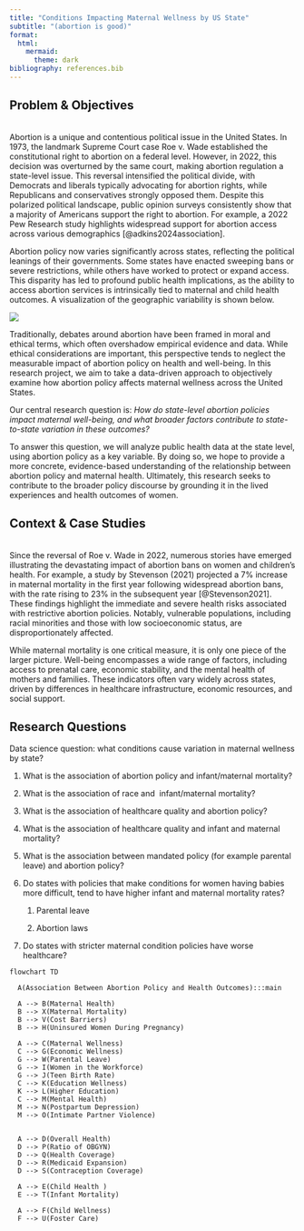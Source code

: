 ```yaml
---
title: "Conditions Impacting Maternal Wellness by US State"
subtitle: "(abortion is good)"
format:
  html:
    mermaid:
      theme: dark
bibliography: references.bib
---
```


## Problem & Objectives

**\
**Abortion is a unique and contentious political issue in the United States. In 1973, the landmark Supreme Court case Roe v. Wade established the constitutional right to abortion on a federal level. However, in 2022, this decision was overturned by the same court, making abortion regulation a state-level issue. This reversal intensified the political divide, with Democrats and liberals typically advocating for abortion rights, while Republicans and conservatives strongly opposed them. Despite this polarized political landscape, public opinion surveys consistently show that a majority of Americans support the right to abortion. For example, a 2022 Pew Research study highlights widespread support for abortion access across various demographics [@adkins2024association].

Abortion policy now varies significantly across states, reflecting the political leanings of their governments. Some states have enacted sweeping bans or severe restrictions, while others have worked to protect or expand access. This disparity has led to profound public health implications, as the ability to access abortion services is intrinsically tied to maternal and child health outcomes. A visualization of the geographic variability is shown below.

![](images/policy_map.png)

Traditionally, debates around abortion have been framed in moral and ethical terms, which often overshadow empirical evidence and data. While ethical considerations are important, this perspective tends to neglect the measurable impact of abortion policy on health and well-being. In this research project, we aim to take a data-driven approach to objectively examine how abortion policy affects maternal wellness across the United States.

Our central research question is: *How do state-level abortion policies impact maternal well-being, and what broader factors contribute to state-to-state variation in these outcomes?*

To answer this question, we will analyze public health data at the state level, using abortion policy as a key variable. By doing so, we hope to provide a more concrete, evidence-based understanding of the relationship between abortion policy and maternal health. Ultimately, this research seeks to contribute to the broader policy discourse by grounding it in the lived experiences and health outcomes of women.

## Context & Case Studies

**\
**Since the reversal of Roe v. Wade in 2022, numerous stories have emerged illustrating the devastating impact of abortion bans on women and children’s health. For example, a study by Stevenson (2021) projected a 7% increase in maternal mortality in the first year following widespread abortion bans, with the rate rising to 23% in the subsequent year [@Stevenson2021]. These findings highlight the immediate and severe health risks associated with restrictive abortion policies. Notably, vulnerable populations, including racial minorities and those with low socioeconomic status, are disproportionately affected.

While maternal mortality is one critical measure, it is only one piece of the larger picture. Well-being encompasses a wide range of factors, including access to prenatal care, economic stability, and the mental health of mothers and families. These indicators often vary widely across states, driven by differences in healthcare infrastructure, economic resources, and social support.

## Research Questions

Data science question: what conditions cause variation in maternal wellness by state? 

1.  What is the association of abortion policy and infant/maternal mortality? 

2.  What is the association of race and  infant/maternal mortality? 

3.  What is the association of healthcare quality and abortion policy? 

4.  What is the association of healthcare quality and infant and maternal mortality? 

5.  What is the association between mandated policy (for example parental leave) and abortion policy?

6.  Do states with policies that make conditions for women having babies more difficult, tend to have higher infant and maternal mortality rates? 

    1.  Parental leave 

    2.  Abortion laws 

7.  Do states with stricter maternal condition policies have worse healthcare?

```mermaid

flowchart TD

  A(Association Between Abortion Policy and Health Outcomes):::main

  A --> B(Maternal Health)
  B --> X(Maternal Mortality)
  B --> V(Cost Barriers)
  B --> H(Uninsured Women During Pregnancy)

  A --> C(Maternal Wellness)
  C --> G(Economic Wellness)
  G --> W(Parental Leave)
  G --> I(Women in the Workforce)
  G --> J(Teen Birth Rate)
  C --> K(Education Wellness)
  K --> L(Higher Education)
  C --> M(Mental Health)
  M --> N(Postpartum Depression)
  M --> O(Intimate Partner Violence)
  
  
  A --> D(Overall Health)
  D --> P(Ratio of OBGYN)
  D --> Q(Health Coverage)
  D --> R(Medicaid Expansion)
  D --> S(Contraception Coverage)

  A --> E(Child Health )
  E --> T(Infant Mortality)
  
  A --> F(Child Wellness)
  F --> U(Foster Care)
```